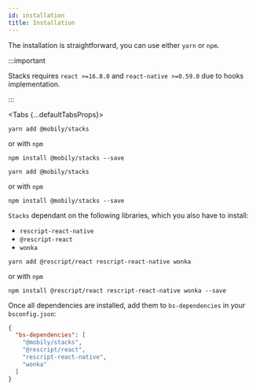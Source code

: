 ```yaml
---
id: installation
title: Installation
---
```



The installation is straightforward, you can use either `yarn` or `npm`.

:::important

Stacks requires `react >=16.8.0` and `react-native >=0.59.0` due to hooks implementation.

:::

<Tabs {...defaultTabsProps}>
<TabItem value="typescript">

```shell
yarn add @mobily/stacks
```

or with `npm`

```shell
npm install @mobily/stacks --save
```

</TabItem>
<TabItem value="rescript">

```shell
yarn add @mobily/stacks
```

or with `npm`

```shell
npm install @mobily/stacks --save
```

`Stacks` dependant on the following libraries, which you also have to install:
- `rescript-react-native`
- `@rescript-react`
- `wonka`

```shell
yarn add @rescript/react rescript-react-native wonka
```

or with `npm`

```shell
npm install @rescript/react rescript-react-native wonka --save
```

Once all dependencies are installed, add them to `bs-dependencies` in your `bsconfig.json`:

```json
{
  "bs-dependencies": [
    "@mobily/stacks",
    "@rescript/react",
    "rescript-react-native",
    "wonka"
  ]
}
```

</TabItem>
</Tabs>
